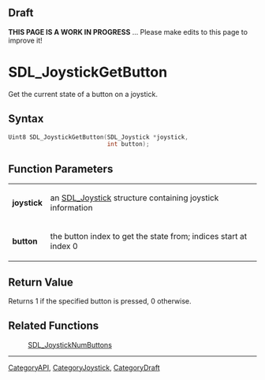 
== Draft ==


'''THIS PAGE IS A WORK IN PROGRESS''' ... Please make edits to this page to improve it!


= SDL_JoystickGetButton =

Get the current state of a button on a joystick.

== Syntax ==

<syntaxhighlight lang='c'>
Uint8 SDL_JoystickGetButton(SDL_Joystick *joystick,
                            int button);
</syntaxhighlight>

== Function Parameters ==

{|
|'''joystick'''
|an [[SDL_Joystick]] structure containing joystick information
|-
|'''button'''
|the button index to get the state from; indices start at index 0
|}

== Return Value ==

Returns 1 if the specified button is pressed, 0 otherwise.



== Related Functions ==

:[[SDL_JoystickNumButtons]]

----
[[CategoryAPI]], [[CategoryJoystick]], [[CategoryDraft]]


